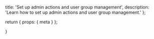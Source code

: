   title: 'Set up admin actions and user group management',
  description:
    'Learn how to set up admin actions and user group management.'
};

  return {
    props: {
      meta
    }
  };

}
